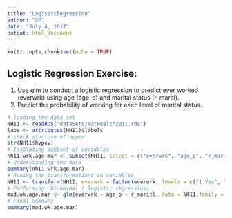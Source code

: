```yaml
---
title: "LogisitcRegression"
author: "SP"
date: "July 4, 2017"
output: html_document
---
```


```r
knitr::opts_chunk$set(echo = TRUE)
```

## Logistic Regression Exercise:

1. Use glm to conduct a logistic regression to predict ever worked (everwrk) using age (age_p) and marital status (r_maritl).
2. Predict the probability of working for each level of marital status.

```r
# loading the data set
NH11 <- readRDS("dataSets/NatHealth2011.rds")
labs <- attributes(NH11)$labels
# check stucture of hypev
str(NH11$hypev) 
# Issolating subbset of variables
nh11.wrk.age.mar <- subset(NH11, select = c("everwrk", "age_p", "r_maritl"))
# Understanding the data
summary(nh11.wrk.age.mar)
# Runing the transformations on variables
NH11 <- transform(NH11, everwrk = factor(everwrk, levels = c("1 Yes", "2 No")),r_maritl = droplevels(r_maritl))
# Performing  Binominal ( logistic regression)
mod.wk.age.mar <- glm(everwrk ~ age_p + r_maritl, data = NH11,family = "binomial")
# Final Summary
summary(mod.wk.age.mar)
```
